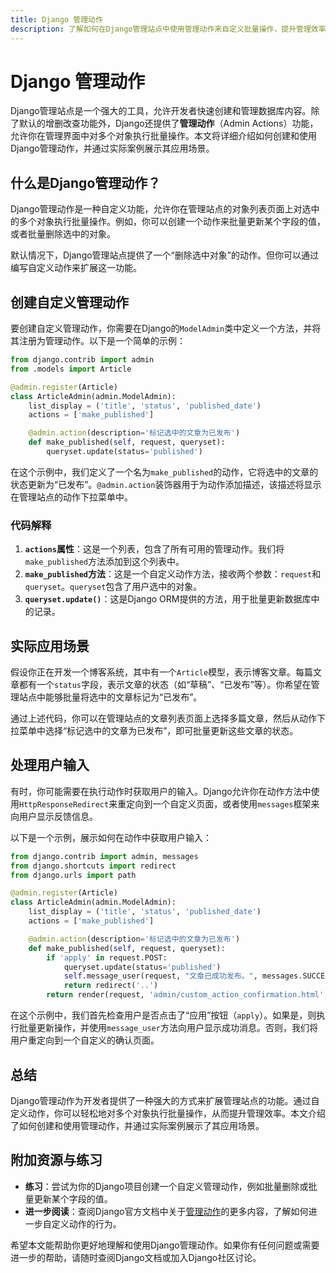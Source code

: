 ```yaml
---
title: Django 管理动作
description: 了解如何在Django管理站点中使用管理动作来自定义批量操作，提升管理效率。
---
```


# Django 管理动作

Django管理站点是一个强大的工具，允许开发者快速创建和管理数据库内容。除了默认的增删改查功能外，Django还提供了**管理动作**（Admin Actions）功能，允许你在管理界面中对多个对象执行批量操作。本文将详细介绍如何创建和使用Django管理动作，并通过实际案例展示其应用场景。

## 什么是Django管理动作？

Django管理动作是一种自定义功能，允许你在管理站点的对象列表页面上对选中的多个对象执行批量操作。例如，你可以创建一个动作来批量更新某个字段的值，或者批量删除选中的对象。

默认情况下，Django管理站点提供了一个“删除选中对象”的动作。但你可以通过编写自定义动作来扩展这一功能。

## 创建自定义管理动作

要创建自定义管理动作，你需要在Django的`ModelAdmin`类中定义一个方法，并将其注册为管理动作。以下是一个简单的示例：

```python
from django.contrib import admin
from .models import Article

@admin.register(Article)
class ArticleAdmin(admin.ModelAdmin):
    list_display = ('title', 'status', 'published_date')
    actions = ['make_published']

    @admin.action(description='标记选中的文章为已发布')
    def make_published(self, request, queryset):
        queryset.update(status='published')
```

在这个示例中，我们定义了一个名为`make_published`的动作，它将选中的文章的状态更新为“已发布”。`@admin.action`装饰器用于为动作添加描述，该描述将显示在管理站点的动作下拉菜单中。

### 代码解释

1. **`actions`属性**：这是一个列表，包含了所有可用的管理动作。我们将`make_published`方法添加到这个列表中。
2. **`make_published`方法**：这是一个自定义动作方法，接收两个参数：`request`和`queryset`。`queryset`包含了用户选中的对象。
3. **`queryset.update()`**：这是Django ORM提供的方法，用于批量更新数据库中的记录。

## 实际应用场景

假设你正在开发一个博客系统，其中有一个`Article`模型，表示博客文章。每篇文章都有一个`status`字段，表示文章的状态（如“草稿”、“已发布”等）。你希望在管理站点中能够批量将选中的文章标记为“已发布”。

通过上述代码，你可以在管理站点的文章列表页面上选择多篇文章，然后从动作下拉菜单中选择“标记选中的文章为已发布”，即可批量更新这些文章的状态。

## 处理用户输入

有时，你可能需要在执行动作时获取用户的输入。Django允许你在动作方法中使用`HttpResponseRedirect`来重定向到一个自定义页面，或者使用`messages`框架来向用户显示反馈信息。

以下是一个示例，展示如何在动作中获取用户输入：

```python
from django.contrib import admin, messages
from django.shortcuts import redirect
from django.urls import path

@admin.register(Article)
class ArticleAdmin(admin.ModelAdmin):
    list_display = ('title', 'status', 'published_date')
    actions = ['make_published']

    @admin.action(description='标记选中的文章为已发布')
    def make_published(self, request, queryset):
        if 'apply' in request.POST:
            queryset.update(status='published')
            self.message_user(request, "文章已成功发布。", messages.SUCCESS)
            return redirect('..')
        return render(request, 'admin/custom_action_confirmation.html', context={'articles': queryset})
```

在这个示例中，我们首先检查用户是否点击了“应用”按钮（`apply`）。如果是，则执行批量更新操作，并使用`message_user`方法向用户显示成功消息。否则，我们将用户重定向到一个自定义的确认页面。

## 总结

Django管理动作为开发者提供了一种强大的方式来扩展管理站点的功能。通过自定义动作，你可以轻松地对多个对象执行批量操作，从而提升管理效率。本文介绍了如何创建和使用管理动作，并通过实际案例展示了其应用场景。

## 附加资源与练习

- **练习**：尝试为你的Django项目创建一个自定义管理动作，例如批量删除或批量更新某个字段的值。
- **进一步阅读**：查阅Django官方文档中关于[管理动作](https://docs.djangoproject.com/en/stable/ref/contrib/admin/actions/)的更多内容，了解如何进一步自定义动作的行为。

希望本文能帮助你更好地理解和使用Django管理动作。如果你有任何问题或需要进一步的帮助，请随时查阅Django文档或加入Django社区讨论。